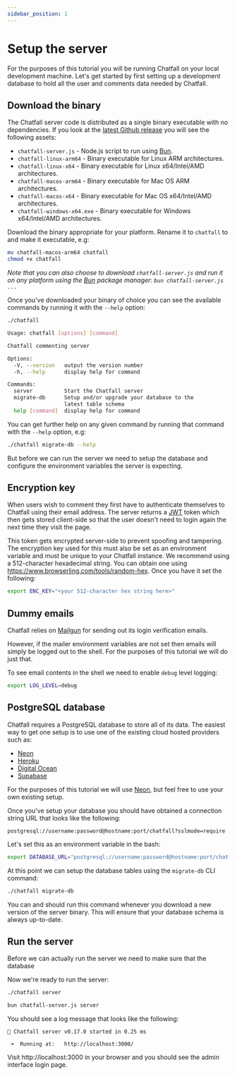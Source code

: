 ```yaml
---
sidebar_position: 1
---
```



# Setup the server

For the purposes of this tutorial you will be running Chatfall on your local development machine. Let's get started by first setting up a development database to hold all the user and comments data needed by Chatfall.

## Download the binary

The Chatfall server code is distributed as a single binary executable with no dependencies. If you look at the [latest Github release](https://github.com/hiddentao/chatfall/releases/latest) you will see the following assets:

* `chatfall-server.js` - Node.js script to run using [Bun](https://bun.sh).
* `chatfall-linux-arm64` - Binary executable for Linux ARM architectures.
* `chatfall-linux-x64` - Binary executable for Linux x64/Intel/AMD architectures.
* `chatfall-macos-arm64` - Binary executable for Mac OS ARM architectures.
* `chatfall-macos-x64` - Binary executable for Mac OS x64/Intel/AMD architectures.
* `chatfall-windows-x64.exe` - Binary executable for Windows x64/Intel/AMD architectures.

Download the binary appropriate for your platform. Rename it to `chatfall` to and make it executable, e.g:

```bash
mv chatfall-macos-arm64 chatfall
chmod +x chatfall
```

_Note that you can also choose to download `chatfall-server.js` and run it on any platform using the [Bun](https://bun.sh) package manager: `bun chatfall-server.js ...`_

Once you've downloaded your binary of choice you can see the available commands by running it with the `--help` option:

```bash
./chatfall

Usage: chatfall [options] [command]

Chatfall commenting server

Options:
  -V, --version   output the version number
  -h, --help      display help for command

Commands:
  server          Start the Chatfall server
  migrate-db      Setup and/or upgrade your database to the
                  latest table schema
  help [command]  display help for command
```

You can get further help on any given command by running that command with the `--help` option, e.g:

```bash
./chatfall migrate-db --help
```

But before we can run the server we need to setup the database and configure the environment variables the server is expecting.

## Encryption key

When users wish to comment they first have to authenticate themselves to Chatfall using their email address. The server returns a [JWT](https://jwt.io/) token which then gets stored client-side so that the user doesn't need to login again the next time they visit the page. 

This token gets encrypted server-side to prevent spoofing and tampering. The encryption key used for this must also be set as an environment variable and must be unique to your Chatfall instance. We recommend using a 512-character hexadecimal string. You can obtain one using https://www.browserling.com/tools/random-hex. Once you have it set the following:


```bash
export ENC_KEY="<your 512-character hex string here>"
```

## Dummy emails 

Chatfall relies on [Mailgun](https://mailgun.com) for sending out its login verification emails. 

However, if the mailer environment variables are not set then emails will simply be logged out to the shell. For the purposes of this tutorial we will do just that.

To see email contents in the shell we need to enable `debug` level logging:

```bash
export LOG_LEVEL=debug
```

## PostgreSQL database

Chatfall requires a PostgreSQL database to store all of its data. The easiest way to get one setup is to use one of the existing cloud hosted providers such as:

* [Neon](https://neon.tech/)
* [Heroku](https://www.heroku.com/postgres)
* [Digital Ocean](https://www.digitalocean.com/products/managed-databases)
* [Supabase](https://supabase.com/)

For the purposes of this tutorial we will use [Neon](https://neon.tech), but feel free to use your own existing setup.

Once you've setup your database you should have obtained a connection string URL that looks like the following:

```
postgresql://username:password@hostname:port/chatfall?sslmode=require
```

Let's set this as an environment variable in the bash:

```bash
export DATABASE_URL="postgresql://username:password@hostname:port/chatfall?sslmode=require"
```

At this point we can setup the database tables using the `migrate-db` CLI command:

```bash
./chatfall migrate-db
```

You can and should run this command whenever you download a new version of the server binary. This will ensure that your database schema is always up-to-date.


## Run the server

Before we can actually run the server we need to make sure that the database 

Now we're ready to run the server:

<Tabs>
<TabItem value="binary" label="Binary">

```bash
./chatfall server
```

</TabItem>
<TabItem value="bun" label="Bun">

```bash
bun chatfall-server.js server
```

</TabItem>
</Tabs>

You should see a log message that looks like the following:

```
🦊 Chatfall server v0.17.0 started in 0.25 ms

 ➜  Running at:   http://localhost:3000/
```

Visit http://localhost:3000 in your browser and you should see the admin interface login page.

